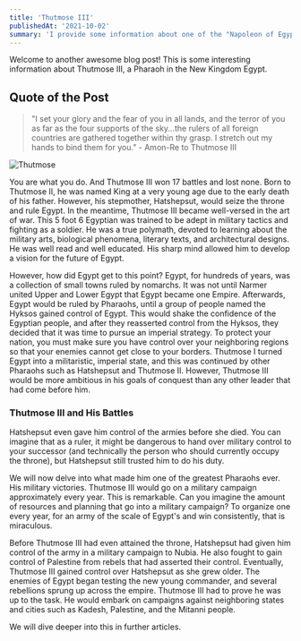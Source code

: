```yaml
---
title: 'Thutmose III'
publishedAt: '2021-10-02'
summary: 'I provide some information about one of the "Napoleon of Egypt".'
---
```


Welcome to another awesome blog post! This is some interesting information about Thutmose III, a Pharaoh in the New Kingdom Egypt.

## Quote of the Post

> "I set your glory and the fear of you in all lands, and the terror of you as far as the four supports of the sky...the rulers of all foreign countries are gathered together within thy grasp. I stretch out my hands to bind them for you." - Amon-Re to Thutmose III

![Thutmose](/images/thutmose.jpg)

You are what you do. And Thutmose III won 17 battles and lost none. Born to Thutmose II, he was named King at a very young age due to the early death of his father. However, his stepmother, Hatshepsut, would seize the throne and rule Egypt. In the meantime, Thutmose III became well-versed in the art of war. This 5 foot 6 Egyptian was trained to be adept in military tactics and fighting as a soldier. He was a true polymath, devoted to learning about the military arts, biological phenomena, literary texts, and architectural designs. He was well read and well educated. His sharp mind allowed him to develop a vision for the future of Egypt.

However, how did Egypt get to this point? Egypt, for hundreds of years, was a collection of small towns ruled by nomarchs. It was not until Narmer united Upper and Lower Egypt that Egypt became one Empire. Afterwards, Egypt would be ruled by Pharaohs, until a group of people named the Hyksos gained control of Egypt. This would shake the confidence of the Egyptian people, and after they reasserted control from the Hyksos, they decided that it was time to pursue an imperial strategy. To protect your nation, you must make sure you have control over your neighboring regions so that your enemies cannot get close to your borders. Thutmose I turned Egypt into a militaristic, imperial state, and this was continued by other Pharaohs such as Hatshepsut and Thutmose II. However, Thutmose III would be more ambitious in his goals of conquest than any other leader that had come before him.

### Thutmose III and His Battles

Hatshepsut even gave him control of the armies before she died. You can imagine that as a ruler, it might be dangerous to hand over military control to your successor (and technically the person who should currently occupy the throne), but Hatshepsut still trusted him to do his duty. 

We will now delve into what made him one of the greatest Pharaohs ever. His military victories. Thutmose III would go on a military campaign approximately every year. This is remarkable. Can you imagine the amount of resources and planning that go into a military campaign? To organize one every year, for an army of the scale of Egypt's and win consistently, that is miraculous. 

Before Thutmose III had even attained the throne, Hatshepsut had given him control of the army in a military campaign to Nubia. He also fought to gain control of Palestine from rebels that had asserted their control. Eventually, Thutmose III gained control over Hatshepsut as she grew older. The enemies of Egypt began testing the new young commander, and several rebellions sprung up across the empire. Thutmose III had to prove he was up to the task. He would embark on campaigns against neighboring states and cities such as Kadesh, Palestine, and the Mitanni people.

We will dive deeper into this in further articles.
